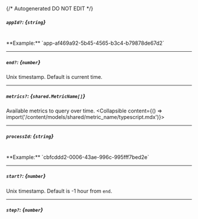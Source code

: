 {/* Autogenerated DO NOT EDIT  */}

##### `appId?`: *{`string`}*
<br/>
**Example:** `app-af469a92-5b45-4565-b3c4-b79878de67d2`

---
##### `end?`: *{`number`}*
Unix timestamp. Default is current time.

---
##### `metrics?`: *{`shared.MetricName[]`}*
Available metrics to query over time.
<Collapsible content={() => import('/content/models/shared/metric_name/typescript.mdx')}>
</Collapsible>

---
##### `processId`: *{`string`}*
<br/>
**Example:** `cbfcddd2-0006-43ae-996c-995fff7bed2e`

---
##### `start?`: *{`number`}*
Unix timestamp. Default is \-1 hour from `end`.

---
##### `step?`: *{`number`}*

